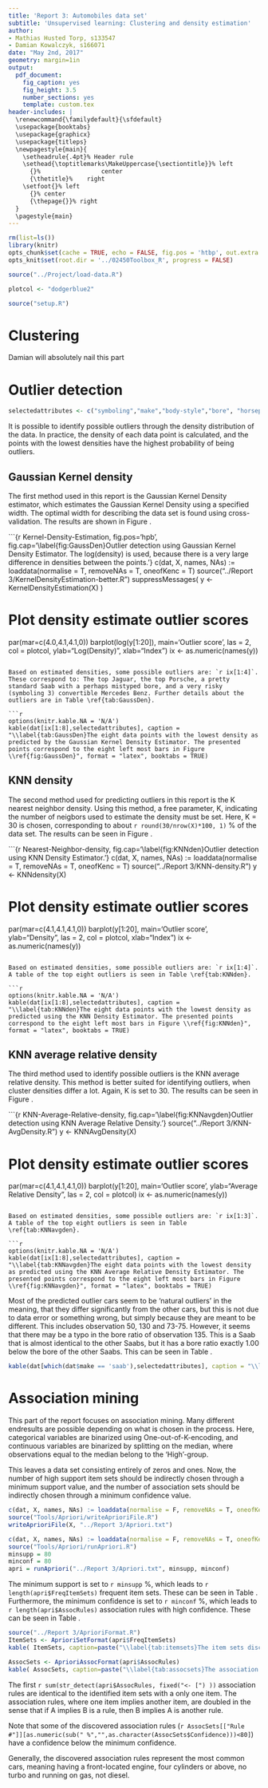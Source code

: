```yaml
---
title: 'Report 3: Automobiles data set'
subtitle: 'Unsupervised learning: Clustering and density estimation'
author:
- Mathias Husted Torp, s133547
- Damian Kowalczyk, s166071
date: "May 2nd, 2017"
geometry: margin=1in
output:
  pdf_document:
    fig_caption: yes
    fig_height: 3.5
    number_sections: yes
    template: custom.tex
header-includes: |
  \renewcommand{\familydefault}{\sfdefault}
  \usepackage{booktabs}
  \usepackage{graphicx}
  \usepackage{titleps}
  \newpagestyle{main}{
    \setheadrule{.4pt}% Header rule
    \sethead{\toptitlemarks\MakeUppercase{\sectiontitle}}% left
      {}%                 center
      {\thetitle}%    right
    \setfoot{}% left
      {}% center
      {\thepage{}}% right
  }
  \pagestyle{main}
---
```


```r
rm(list=ls())
library(knitr)
opts_chunk$set(cache = TRUE, echo = FALSE, fig.pos = 'htbp', out.extra = '')
opts_knit$set(root.dir = '../02450Toolbox_R', progress = FALSE)

source("../Project/load-data.R")

plotcol <- "dodgerblue2"

```

```r
source("setup.R")
```


<!--
The report should be 5-10 pages long including ﬁgures and tables and give a precise and coherent account of the results of the clustering, association mining and outlier detection methods applied on your data. Please hand in the report no later than 2 May at 13:00.
-->

# Clustering
Damian will absolutely nail this part

# Outlier detection
```r
selectedattributes <- c("symboling","make","body-style","bore", "horsepower","highway-mpg","price")
```
It is possible to identify possible outliers through the density distribution of the data. In practice, the density of each data point is calculated, and the points with the lowest densities have the highest probability of being outliers.

## Gaussian Kernel density
The first method used in this report is the Gaussian Kernel Density estimator, which estimates the Gaussian Kernel Density using a specified width. The optimal width for describing the data set is found using cross-validation. The results are shown in Figure \ref{fig:GaussDen}.

```{r Kernel-Density-Estimation, fig.pos='hpb', fig.cap='\\label{fig:GaussDen}Outlier detection using Gaussian Kernel Density Estimator. The log(density) is used, because there is a very large difference in densities between the points.'}
c(dat, X, names, NAs) := loaddata(normalise = T, removeNAs = T, oneofKenc = T)
source("../Report 3/KernelDensityEstimation-better.R")
suppressMessages( y <- KernelDensityEstimation(X) )

# Plot density estimate outlier scores
par(mar=c(4.0,4.1,4.1,0))
barplot(log(y[1:20]), main='Outlier score', las = 2, col = plotcol, ylab="Log(Density)", xlab="Index")
ix <- as.numeric(names(y))
```

Based on estimated densities, some possible outliers are: `r ix[1:4]`. These correspond to: The top Jaguar, the top Porsche, a pretty standard Saab with a perhaps mistyped bore, and a very risky (symboling 3) convertible Mercedes Benz. Further details about the outliers are in Table \ref{tab:GaussDen}.

```r
options(knitr.kable.NA = 'N/A')
kable(dat[ix[1:8],selectedattributes], caption = "\\label{tab:GaussDen}The eight data points with the lowest density as predicted by the Gaussian Kernel Density Estimator. The presented points correspond to the eight left most bars in Figure \\ref{fig:GaussDen}", format = "latex", booktabs = TRUE)
```

## KNN density
The second method used for predicting outliers in this report is the K nearest neighbor density. Using this method, a free parameter, K, indicating the number of neigbors used to estimate the density must be set. Here, K = 30 is chosen, corresponding to about `r round(30/nrow(X)*100, 1)` % of the data set. The results can be seen in Figure \ref{fig:KNNden}.

```{r Nearest-Neighbor-density, fig.cap='\\label{fig:KNNden}Outlier detection using KNN Density Estimator.'}
c(dat, X, names, NAs) := loaddata(normalise = T, removeNAs = T, oneofKenc = T)
source("../Report 3/KNN-density.R")
y <- KNNdensity(X)

# Plot density estimate outlier scores
par(mar=c(4.1,4.1,4.1,0))
barplot(y[1:20], main='Outlier score', ylab="Density", las = 2, col = plotcol, xlab="Index")
ix <- as.numeric(names(y))
```

Based on estimated densities, some possible outliers are: `r ix[1:4]`. A table of the top eight outliers is seen in Table \ref{tab:KNNden}.

```r
options(knitr.kable.NA = 'N/A')
kable(dat[ix[1:8],selectedattributes], caption = "\\label{tab:KNNden}The eight data points with the lowest density as predicted using the KNN Density Estimator. The presented points correspond to the eight left most bars in Figure \\ref{fig:KNNden}", format = "latex", booktabs = TRUE)
```


## KNN average relative density
The third method used to identify possible outliers is the KNN average relative density. This method is better suited for identifying outliers, when cluster densities differ a lot. Again, K is set to 30. The results can be seen in Figure \ref{fig:KNNavgden}.

```{r KNN-Average-Relative-density, fig.cap='\\label{fig:KNNavgden}Outlier detection using KNN Average Relative Density.'}
source("../Report 3/KNN-AvgDensity.R")
y <- KNNAvgDensity(X)

# Plot density estimate outlier scores
par(mar=c(4.1,4.1,4.1,0))
barplot(y[1:20], main='Outlier score', ylab="Average Relative Density", las = 2, col = plotcol)
ix <- as.numeric(names(y))
```

Based on estimated densities, some possible outliers are: `r ix[1:3]`. A table of the top eight outliers is seen in Table \ref{tab:KNNavgden}.

```r
options(knitr.kable.NA = 'N/A')
kable(dat[ix[1:8],selectedattributes], caption = "\\label{tab:KNNavgden}The eight data points with the lowest density as predicted using the KNN Average Relative Density Estimator. The presented points correspond to the eight left most bars in Figure \\ref{fig:KNNavgden}", format = "latex", booktabs = TRUE)
```

Most of the predicted outlier cars seem to be 'natural outliers' in the meaning, that they differ significantly from the other cars, but this is not due to data error or something wrong, but simply because they are meant to be different. This includes observation 50, 130 and 73-75. However, it seems that there may be a typo in the bore ratio of observation 135. This is a Saab that is almost identical to the other Saabs, but it has a bore ratio exactly 1.00 below the bore of the other Saabs. This can be seen in Table \ref{tab:saab}.

```r
kable(dat[which(dat$make == 'saab'),selectedattributes], caption = "\\label{tab:saab}Comparison of all the Saabs in the data set. It seems that there is a typo in the bore of observation 135.")
```


# Association mining

This part of the report focuses on association mining. Many different endresults are possible depending on what is chosen in the process. Here, categorical variables are binarized using One-out-of-K-encoding, and continuous variables are binarized by splitting on the median, where observations equal to the median belong to the 'High'-group.

This leaves a data set consisting entirely of zeros and ones. Now, the number of high support item sets should be indirectly chosen through a minimum support value, and the number of association sets should be indirectly chosen through a minimum confidence value. 

```r
c(dat, X, names, NAs) := loaddata(normalise = F, removeNAs = T, oneofKenc = T, binarize = T)
source("Tools/Apriori/writeAprioriFile.R")
writeAprioriFile(X, "../Report 3/Apriori.txt")
```


```r
c(dat, X, names, NAs) := loaddata(normalise = F, removeNAs = T, oneofKenc = T, binarize = T)
source("Tools/Apriori/runApriori.R")
minsupp = 80
minconf = 80
apri = runApriori("../Report 3/Apriori.txt", minsupp, minconf)
```

The minimum support is set to `r minsupp` %, which leads to `r length(apri$FreqItemSets)` frequent item sets. These can be seen in Table \ref{tab:itemsets}. Furthermore, the minimum confidence is set to `r minconf` %, which leads to `r length(apri$AssocRules)` association rules with high confidence. These can be seen in Table \ref{tab:assocsets}.

```r
source("../Report 3/AprioriFormat.R")
ItemSets <- AprioriSetFormat(apri$FreqItemSets)
kable( ItemSets, caption=paste("\\label{tab:itemsets}The item sets discovered using the Apriori algorithm with a support of at least",minsupp,"%.") )
```

```r
AssocSets <- AprioriAssocFormat(apri$AssocRules)
kable( AssocSets, caption=paste("\\label{tab:assocsets}The association sets discovered using the Apriori algorithm with a confidence of at least",minconf,"%."))
```

The first `r sum(str_detect(apri$AssocRules, fixed("<- [") ))` association rules are identical to the identified item sets with a only one item. The association rules, where one item implies another item, are doubled in the sense that if A implies B is a rule, then B implies A is another rule.

Note that some of the discovered association rules (`r AssocSets[["Rule #"]][as.numeric(sub(" %","",as.character(AssocSets$Confidence)))<80]`) have a confidence below the minimum confidence.

Generally, the discovered association rules represent the most common cars, meaning having a front-located engine, four cylinders or above, no turbo and running on gas, not diesel. 
